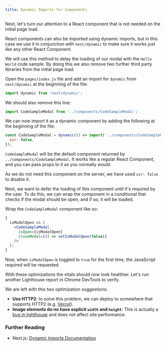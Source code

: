 ```yaml
---
title: Dynamic Imports for Components
---
```


Next, let's turn our attention to a React component that is not needed on the initial page load.

React components can also be imported using dynamic imports, but in this case we use it in conjunction with `next/dynamic` to make sure it works just like any other React Component.

We will use this method to delay the loading of our modal with the `Hello World` code sample. By doing this we also remove two further third party libraries from the initial page load.

Open the `pages/index.js` file and add an import for `dynamic` from `next/dynamic` at the beginning of the file:

```jsx
import dynamic from 'next/dynamic';
```

We should also remove this line:

```jsx
import CodeSampleModal from '../components/CodeSampleModal';
```

We can now import it as a dynamic component by adding the following at the beginning of the file:

```jsx
const CodeSampleModal = dynamic(() => import('../components/CodeSampleModal'), {
  ssr: false,
});
```

`CodeSampleModal` will be the default component returned by `../components/CodeSampleModal`. It works like a regular React Component, and you can pass props to it as you normally would.

As we do not need this component on the server, we have used `ssr: false` to disable it.

Next, we want to defer the loading of this component until it's required by the user. To do this, we can wrap the component in a conditional that checks if the modal should be open, and if so, it will be loaded.

Wrap the `CodeSampleModal` component like so:

```jsx
{
  isModalOpen && (
    <CodeSampleModal
      isOpen={isModalOpen}
      closeModal={() => setIsModalOpen(false)}
    />
  );
}
```

Now, when `isModalOpen` is toggled to `true` for the first time, the JavaScript required will be requested.

With these optimizations the vitals should now look healthier. Let's run another Lighthouse report in Chrome DevTools to verify.

We are left with this two optimization suggestions:

- **Use HTTP2**: to solve this problem, we can deploy to somewhere that supports HTTP2 (e.g. [Vercel](https://www.vercel.com)).
- **Image elements do no have explicit `width` and `height`**: This is actually a [bug in lighthouse](https://github.com/GoogleChrome/lighthouse/issues/11631) and does not affect site performance.

### Further Reading

- Next.js: [Dynamic Imports Documentation](/docs/advanced-features/dynamic-import#basic-usage)
